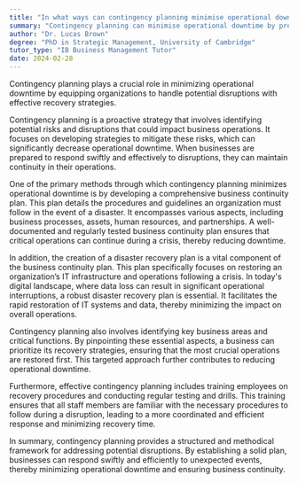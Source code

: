 ```yaml
---
title: "In what ways can contingency planning minimise operational downtime?"
summary: "Contingency planning can minimise operational downtime by preparing for potential disruptions and having recovery strategies in place."
author: "Dr. Lucas Brown"
degree: "PhD in Strategic Management, University of Cambridge"
tutor_type: "IB Business Management Tutor"
date: 2024-02-28
---
```


Contingency planning plays a crucial role in minimizing operational downtime by equipping organizations to handle potential disruptions with effective recovery strategies.

Contingency planning is a proactive strategy that involves identifying potential risks and disruptions that could impact business operations. It focuses on developing strategies to mitigate these risks, which can significantly decrease operational downtime. When businesses are prepared to respond swiftly and effectively to disruptions, they can maintain continuity in their operations.

One of the primary methods through which contingency planning minimizes operational downtime is by developing a comprehensive business continuity plan. This plan details the procedures and guidelines an organization must follow in the event of a disaster. It encompasses various aspects, including business processes, assets, human resources, and partnerships. A well-documented and regularly tested business continuity plan ensures that critical operations can continue during a crisis, thereby reducing downtime.

In addition, the creation of a disaster recovery plan is a vital component of the business continuity plan. This plan specifically focuses on restoring an organization’s IT infrastructure and operations following a crisis. In today's digital landscape, where data loss can result in significant operational interruptions, a robust disaster recovery plan is essential. It facilitates the rapid restoration of IT systems and data, thereby minimizing the impact on overall operations.

Contingency planning also involves identifying key business areas and critical functions. By pinpointing these essential aspects, a business can prioritize its recovery strategies, ensuring that the most crucial operations are restored first. This targeted approach further contributes to reducing operational downtime.

Furthermore, effective contingency planning includes training employees on recovery procedures and conducting regular testing and drills. This training ensures that all staff members are familiar with the necessary procedures to follow during a disruption, leading to a more coordinated and efficient response and minimizing recovery time.

In summary, contingency planning provides a structured and methodical framework for addressing potential disruptions. By establishing a solid plan, businesses can respond swiftly and efficiently to unexpected events, thereby minimizing operational downtime and ensuring business continuity.
    